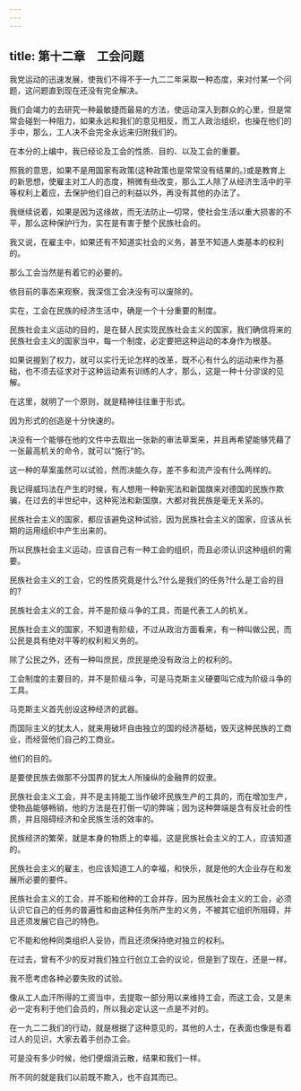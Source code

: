 ```yaml
---
---
---
```

title: 第十二章　工会问题
---

我党运动的迅速发展，使我们不得不于一九二二年采取一种态度，来对付某一个问题，这问题直到现在还没有完全解决。

我们会竭力的去研究一种最敏捷而最易的方法，使运动深入到群众的心里，但是常常会碰到一种阻力，如果永远和我们的意见相反，而工人政治组织，也操在他们的手中，那么，工人决不会完全永远来归附我们的。

在本分的上编中，我已经论及工会的性质、目的、以及工会的重要。

照我的意思，如果不是用国家有政策(这种政策也是常常没有结果的。)或是教育上的新思想，使雇主对工人的态度，稍微有些改变，那么工人除了从经济生活中的平等权利上着应，去保护他们自己的利益以外，再没有其他的办法了。

我继续说着，如果是因为这缘故，而无法防止—切常，使社会生活以重大损害的不平，那么这种保护行为，实在是有害于整个民族社会的。

我又说，在雇主中，如果还有不知道实社会的义务，甚至不知道人类基本的权利的。

那么工会当然是有着它的必要的。

依目前的事态来观察，我深信工会决没有可以废除的。

实在，工会在民族的经济生活中，确是一个十分重要的制度。

民族社会主义运动的目的，是在替人民实现民族社会主义的国家，我们确信将来的民族社会主义的国家当中，每一个制度，必定要把这种运动的本身作为根基。

如果说握到了权力，就可以实行无论怎样的改革，既不心有什么的运动来作为基础，也不须去征求对于这种运动素有训练的人才，那么，这是一种十分谬误的见解。

在这里，就明了一个原则，就是精神往往重于形式。

因为形式的创造是十分快速的。

决没有一个能够在他的文件中去取出一张新的审法草案来，并且再希望能够凭藉了一张最高机关的命令，就可以“施行”的。

这一种的草案虽然可以试验，然而决能久存，差不多和流产没有什么两样的。

我记得威玛法在产生的时候，有人想用一种新宪法和新国旗来对德国的民族作欺骗，在过去的半世纪中，这种宪法和新国旗，大都对我民族是毫无关系的。

民族社会主义的国家，都应该避免这种试验，因为民族社会主义的国家，应该从长期的运用组织中产生出来的。

所以民族社会主义运动，应该自己有一种工会的组织，而且必须认识这种组织的需要。

民族社会主义的工会，它的性质究竟是什么?什么是我们的任务?什么是工会的目的?

民族社会主义的工会，并不是阶级斗争的工具，而是代表工人的机关。

民族社会主义的国家，不知道有阶级，不过从政治方面看来，有一种叫做公民，而公民是具有绝对平等的权利和义务的。

除了公民之外，还有一种叫庶民，庶民是绝没有政治上的权利的。

工会制度的主要目的，并不是阶级斗争，可是马克斯主义硬要叫它成为阶级斗争的工具。

马克斯主义首先创设这种经济的武器。

而国际主义的犹太人，就来用破坏自由独立的国的经济基础，毁灭这种民族的工商业，而经营他们自己的工商业。

他们的目的。

是要使民族去做那不分国界的犹太人所操纵的金融界的奴隶。

民族社会主义工会，并不是主持能工当作破坏民族生产的工具的，而在增加生产，使物品能够畅销，他的方法是在打倒一切的弊端；因为这种弊端是含有反社会的性质，并且阻碍经济和全民族生活的效率的。

民族经济的繁荣，就是本身的物质上的幸福，这是民族社会主义的工人，应该知道的。

民族社会主义的雇主，也应该知道工人的幸福，和快乐，就是他的大企业存在和发展所必要的要件。

民族社会主义的工会，并不能和他种的工会并存，因为民族社会主义的工会，必须认识它自己的任务的普遍性和由这种任务所产生的义务，不被其它组织所阻碍，并且还须发展它自己的特色。

它不能和他种同类组织人妥协，而且还须保持绝对独立的权利。

在过去，曾有不少的反对我们独立行创立工会的议论，但是到了现在，还是一样。

我不愿考虑各种必要失败的试验。

像从工人血汗所得的工资当中，去提取一部分用以来维持工会，而这工会，又是未必一定有利于他们会员的，所以我必定认这一点是不对的。

在一九二二我们的行动，就是根据了这种意见的，其他的人士，在表面也像是有着过人的见识，大家去着手创办工会。

可是没有多少时候，他们便烟消云散，结果和我们一样。

所不同的就是我们以前既不欺入，也不自其而已。